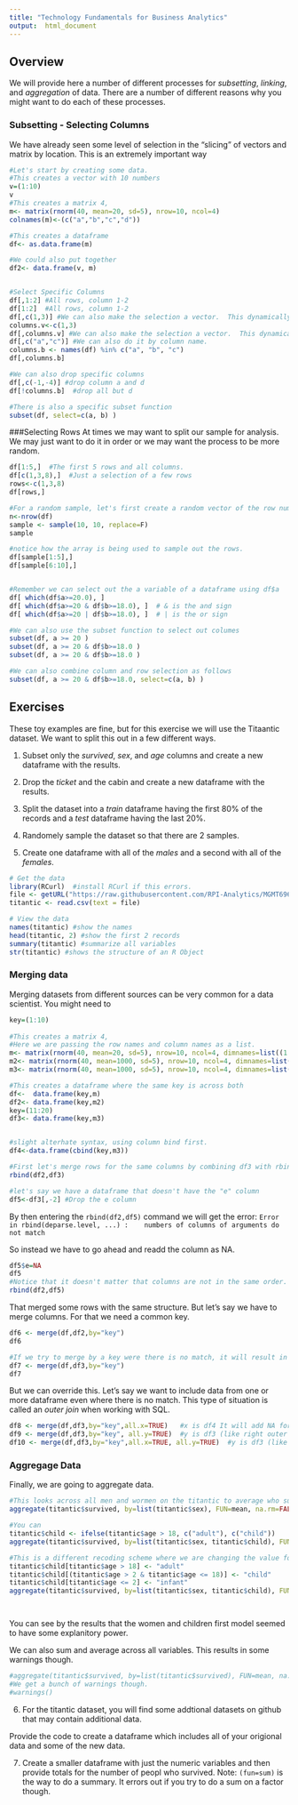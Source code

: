 ```yaml
---
title: "Technology Fundamentals for Business Analytics"
output:  html_document
---
```


## Overview 

We will provide here a number of different processes for *subsetting*, *linking*, and *aggregation* of data. There are a number of different reasons why you might want to do each of these processes.  

### Subsetting - Selecting Columns
We have already seen some level of selection in the "slicing" of vectors and matrix by location. This is an extremely important way  

```r
#Let's start by creating some data.
#This creates a vector with 10 numbers
v=(1:10)
v
#This creates a matrix 4,
m<- matrix(rnorm(40, mean=20, sd=5), nrow=10, ncol=4)
colnames(m)<-(c("a","b","c","d"))

#This creates a dataframe
df<- as.data.frame(m)

#We could also put together 
df2<- data.frame(v, m)


#Select Specific Columns
df[,1:2] #All rows, column 1-2
df[1:2]  #All rows, column 1-2
df[,c(1,3)] #We can also make the selection a vector.  This dynamically creates a vector.
columns.v<-c(1,3)
df[,columns.v] #We can also make the selection a vector.  This dynamically creates a vector.
df[,c("a","c")] #We can also do it by column name.
columns.b <- names(df) %in% c("a", "b", "c")
df[,columns.b]

#We can also drop specific columns
df[,c(-1,-4)] #drop column a and d
df[!columns.b]  #drop all but d

#There is also a specific subset function
subset(df, select=c(a, b) )

```

###Selecting Rows
At times we may want to split our sample for analysis.  We may just want to do it in order or we may want the process to be more random. 
 

```r
df[1:5,]  #The first 5 rows and all columns.
df[c(1,3,8),]  #Just a selection of a few rows
rows<-c(1,3,8)
df[rows,]
```
```r
#For a random sample, let's first create a random vector of the row numbers.
n<-nrow(df)
sample <- sample(10, 10, replace=F)
sample
```

```r
#notice how the array is being used to sample out the rows. 
df[sample[1:5],]
df[sample[6:10],]


#Remember we can select out the a variable of a dataframe using df$a
df[ which(df$a>=20.0), ] 
df[ which(df$a>=20 & df$b>=18.0), ]  # & is the and sign
df[ which(df$a>=20 | df$b>=18.0), ]  # | is the or sign

#We can also use the subset function to select out columes
subset(df, a >= 20 )
subset(df, a >= 20 & df$b>=18.0 )
subset(df, a >= 20 & df$b>=18.0 )

#We can also combine column and row selection as follows
subset(df, a >= 20 & df$b>=18.0, select=c(a, b) )
```


## Exercises
These toy examples are fine, but for this exercise we will use the Titaantic dataset. We want to split this out in a few different ways.  

1. Subset only the *survived*, *sex*, and *age* columns and create a new dataframe with the results.

2. Drop the *ticket* and the cabin and create a new dataframe with the results.

3. Split the dataset into a *train* dataframe having the first 80% of the records and a *test* dataframe having the last 20%. 

4. Randomely sample the dataset so that there are 2 samples.

5. Create one dataframe with all of the *males* and a second with all of the *females*. 


```r
# Get the data
library(RCurl)  #install RCurl if this errors. 
file <- getURL("https://raw.githubusercontent.com/RPI-Analytics/MGMT6963-2015/master/data/titantic_train.csv")
titantic <- read.csv(text = file)

# View the data
names(titantic) #show the names
head(titantic, 2) #show the first 2 records
summary(titantic) #summarize all variables
str(titantic) #shows the structure of an R Object

```


### Merging data
Merging datasets from different sources can be very common for a data scientist.  You might need to 


```r
key=(1:10)
 
#This creates a matrix 4,
#Here we are passing the row names and column names as a list. 
m<- matrix(rnorm(40, mean=20, sd=5), nrow=10, ncol=4, dimnames=list((1:10),c("a","b","c","d")))
m2<- matrix(rnorm(40, mean=1000, sd=5), nrow=10, ncol=4, dimnames=list((1:10),c("e","f","g","h")))
m3<- matrix(rnorm(40, mean=1000, sd=5), nrow=10, ncol=4, dimnames=list((1:10),c("e","f","g","h")))

#This creates a dataframe where the same key is across both
df<-  data.frame(key,m)
df2<- data.frame(key,m2)
key=(11:20)
df3<- data.frame(key,m3)


#slight alterhate syntax, using column bind first.
df4<-data.frame(cbind(key,m3))

#First let's merge rows for the same columns by combining df3 with rbind.  Key is that these have to have the same columns
rbind(df2,df3)

#let's say we have a dataframe that doesn't have the "e" column
df5<-df3[,-2] #Drop the e column
```
By then entering the `rbind(df2,df5)` command we will get the error: 
`Error in rbind(deparse.level, ...) : 
  numbers of columns of arguments do not match`

So instead we have to go ahead and readd the column as NA.

```r
df5$e=NA
df5
#Notice that it doesn't matter that columns are not in the same order.
rbind(df2,df5)
```

That merged some rows with the same structure.  But let's say we have to merge columns.  For that we need a common key.

```r
df6 <- merge(df,df2,by="key")
df6

#If we try to merge by a key were there is no match, it will result in 0 rows.
df7 <- merge(df,df3,by="key")
df7
```
But we can override this.  Let's say we want to include data from one or more dataframe even where there is no match.  This type of situation is called an *outer join* when working with SQL.

```r
df8 <- merge(df,df3,by="key",all.x=TRUE)   #x is df4 It will add NA for other (like left outer join)
df9 <- merge(df,df3,by="key", all.y=TRUE)  #y is df3 (like right outer join)
df10 <- merge(df,df3,by="key",all.x=TRUE, all.y=TRUE)  #y is df3 (like full outer join)
```
### Aggregage Data  
Finally, we are going to aggregate data.  

```r

#This looks across all men and wormen on the titantic to average who survived.
aggregate(titantic$survived, by=list(titantic$sex), FUN=mean, na.rm=FALSE)

#You can 
titantic$child <- ifelse(titantic$age > 18, c("adult"), c("child")) 
aggregate(titantic$survived, by=list(titantic$sex, titantic$child), FUN=mean, na.rm=FALSE)

#This is a different recoding scheme where we are changing the value for the selected rows were the condition is met
titantic$child[titantic$age > 18] <- "adult"
titantic$child[(titantic$age > 2 & titantic$age <= 18)] <- "child"
titantic$child[titantic$age <= 2] <- "infant"
aggregate(titantic$survived, by=list(titantic$sex, titantic$child), FUN=mean, na.rm=FALSE)




```
You can see by the results that the women and children first model seemed to have some explanitory power. 

We can also sum and average across all variables. This results in some warnings though.

```r
#aggregate(titantic$survived, by=list(titantic$survived), FUN=mean, na.rm=FALSE)
#We get a bunch of warnings though.
#warnings()


```

6. For the titantic dataset, you will find some addtional datasets on github that may contain additional data.

Provide the code to create a dataframe which includes all of your origional data and some of the new data. 

7. Create a smaller dataframe with just the numeric variables and then provide totals for the number of peopl who survived. Note:  `(fun=sum)` is the way to do a summary.  It errors out if you try to do a sum on a factor though. 








